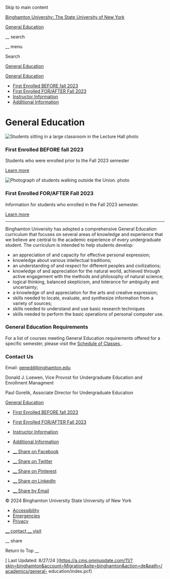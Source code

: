 Skip to main content

[ Binghamton University: The State University of New York
](https://www.binghamton.edu/)

[ General Education ](/academics/general-education)

__ search

__ menu

Search

[ General Education ](/academics/general-education)

[ General Education ](/academics/general-education)

  * [ First Enrolled BEFORE fall 2023 ](/academics/general-education/beforefall2023/index.html)
  * [ First Enrolled FOR/AFTER Fall 2023 ](/academics/general-education/afterfall2023/index.html)
  * [ Instructor Information ](/academics/general-education/instructorinformation/index.html)
  * [ Additional Information ](/academics/general-education/additionalinformation.html)

#  General Education

![Students sitting in a large classroom in the Lecture Hall
photo](https://www.binghamton.edu/academics/img/students-lecture-hall.jpg)

###  First Enrolled BEFORE fall 2023

Students who were enrolled prior to the Fall 2023 semester

[ Learn more ](/academics/general-education/beforefall2023/index.html)

![Photograph of students walking outside the Union.
photo](/academics/img/fall-spine-union.jpg)

###  First Enrolled FOR/AFTER Fall 2023

Information for students who enrolled in the Fall 2023 semester.

[ Learn more ](/academics/general-education/afterfall2023/index.html)

* * *

Binghamton University has adopted a comprehensive General Education curriculum
that focuses on several areas of knowledge and experience that we believe are
central to the academic experience of every undergraduate student. The
curriculum is intended to help students develop:

  * an appreciation of and capacity for effective personal expression; 
  * knowledge about various intellectual traditions; 
  * an understanding of and respect for different peoples and civilizations; 
  * knowledge of and appreciation for the natural world, achieved through active engagement with the methods and philosophy of natural science; 
  * logical thinking, balanced skepticism, and tolerance for ambiguity and uncertainty; 
  * a knowledge of and appreciation for the arts and creative expression; 
  * skills needed to locate, evaluate, and synthesize information from a variety of sources; 
  * skills needed to understand and use basic research techniques 
  * skills needed to perform the basic operations of personal computer use. 

###  General Education Requirements

For a list of courses meeting General Education requirements offered for a
specific semester, please visit the [ Schedule of Classes
](https://ssb.cc.binghamton.edu/banner/bwckschd.p_disp_dyn_sched) .

###  Contact Us

Email: [ gened@binghamton.edu ](mailto:gened@binghamton.edu)

Donald J. Loewen, Vice Provost for Undergraduate Education and Enrollment
Managment

Paul Gorelik, Associate Director for Undergraduate Education

[ General Education ](/academics/general-education)

  * [ First Enrolled BEFORE fall 2023 ](/academics/general-education/beforefall2023/index.html)
  * [ First Enrolled FOR/AFTER Fall 2023 ](/academics/general-education/afterfall2023/index.html)
  * [ Instructor Information ](/academics/general-education/instructorinformation/index.html)
  * [ Additional Information ](/academics/general-education/additionalinformation.html)

  * [ __ Share on Facebook  ](https://www.facebook.com/sharer/sharer.php?u=https%3A%2F%2Fwww.binghamton.edu%2Facademics%2Fgeneral-education%2Findex.html)
  * [ __ Share on Twitter  ](https://twitter.com/intent/tweet?url=https%3A%2F%2Fwww.binghamton.edu%2Facademics%2Fgeneral-education%2Findex.html&text=General+Education+%7C+Binghamton+University)
  * [ __ Share on Pinterest  ](https://www.pinterest.com/pin/create/button/?url=https%3A%2F%2Fwww.binghamton.edu%2Facademics%2Fgeneral-education%2Findex.html&description=&media=https%3A%2F%2Fwww.binghamton.edu%2Fimg%2Fhi-res%2Frandom.jpg)
  * [ __ Share on LinkedIn  ](https://www.linkedin.com/shareArticle?url=https%3A%2F%2Fwww.binghamton.edu%2Facademics%2Fgeneral-education%2Findex.html&mini=true)
  * [ __ Share by Email  ](mailto:?subject=General%20Education%20%7C%20Binghamton%20University&body=https://www.binghamton.edu/academics/general-education/index.html)

© 2024 Binghamton University  State University of New York

  * [ Accessibility ](/accessibility/)
  * [ Emergencies ](/alert/)
  * [ Privacy ](/privacy/)

[ __ contact  ](https://www.binghamton.edu/contact) [ __ visit
](https://www.binghamton.edu/visit)

__ share

Return to Top  __

[ Last Updated: 8/27/24
](https://a.cms.omniupdate.com/11/?skin=binghamton&account=Migration&site=binghamton&action=de&path=/academics/general-
education/index.pcf)

